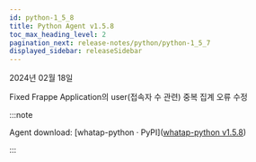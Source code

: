 ```yaml
---
id: python-1_5_8
title: Python Agent v1.5.8
toc_max_heading_level: 2
pagination_next: release-notes/python/python-1_5_7
displayed_sidebar: releaseSidebar
---
```


2024년 02월 18일

<Status>Fixed</Status> Frappe Application의 user(접속자 수 관련) 중복 집계 오류 수정

:::note

Agent download: [whatap-python · PyPI]([whatap-python v1.5.8](https://pypi.org/project/whatap-python/1.5.8/))

:::